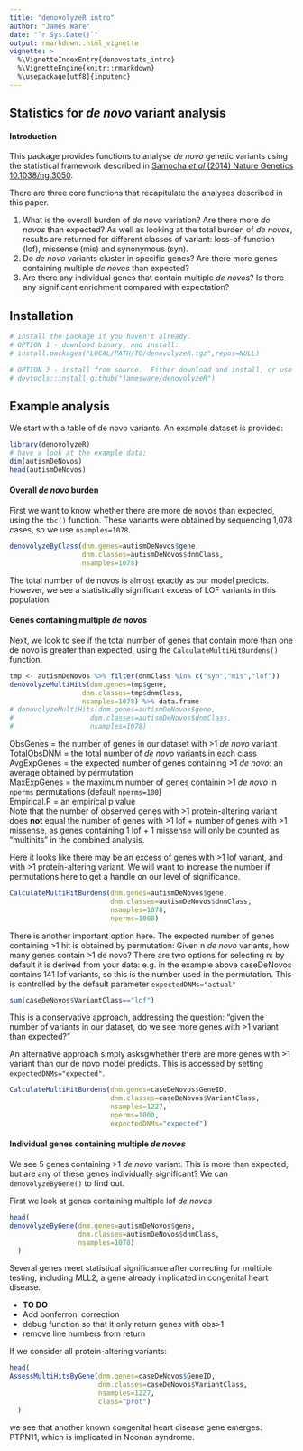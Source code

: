 ```yaml
---
title: "denovolyzeR intro"
author: "James Ware"
date: "`r Sys.Date()`"
output: rmarkdown::html_vignette
vignette: >
  %\VignetteIndexEntry{denovostats_intro}
  %\VignetteEngine{knitr::rmarkdown}
  %\usepackage[utf8]{inputenc}
---
```


## Statistics for *de novo* variant analysis

#### Introduction

This package provides functions to analyse *de novo* genetic variants using the statistical framework described in [Samocha *et al* (2014) Nature Genetics 10.1038/ng.3050](http://www.nature.com/doifinder/10.1038/ng.3050).

There are three core functions that recapitulate the analyses described in this paper.

1. What is the overall burden of *de novo* variation?  Are there more *de novos* than expected?
  As well as looking at the total burden of *de novos*, results are returned for different classes of variant: loss-of-function (lof), missense (mis) and synonymous (syn).
2. Do *de novo* variants cluster in specific genes?  Are there more genes containing multiple *de novos* than expected?
3. Are there any individual genes that contain multiple *de novos*?  Is there any significant enrichment compared with expectation?

## Installation
``` r
# Install the package if you haven't already.
# OPTION 1 - download binary, and install:
# install.packages("LOCAL/PATH/TO/denovolyzeR.tgz",repos=NULL)  

# OPTION 2 - install from source.  Either download and install, or use devtools:
# devtools::install_github("jamesware/denovolyzeR")
```

## Example analysis

We start with a table of de novo variants. An example dataset is provided:

``` r
library(denovolyzeR)
# have a look at the example data:
dim(autismDeNovos)
head(autismDeNovos)
```

#### Overall *de novo* burden

First we want to know whether there are more de novos than expected, using the `tbc()` function. These variants were obtained by sequencing 1,078 cases, so we use `nsamples=1078`.


``` r
denovolyzeByClass(dnm.genes=autismDeNovos$gene,
                  dnm.classes=autismDeNovos$dnmClass,
                  nsamples=1078)
```

The total number of de novos is almost exactly as our model predicts.  However, we see a statistically significant excess of LOF variants in this population.

#### Genes containing multiple *de novos* 

Next, we look to see if the total number of genes that contain more than one de novo is greater than expected, using the `CalculateMultiHitBurdens()` function.

``` r
tmp <- autismDeNovos %>% filter(dnmClass %in% c("syn","mis","lof"))
denovolyzeMultiHits(dnm.genes=tmp$gene,
                  dnm.classes=tmp$dnmClass,
                  nsamples=1078) %>% data.frame
# denovolyzeMultiHits(dnm.genes=autismDeNovos$gene,
#                   dnm.classes=autismDeNovos$dnmClass,
#                   nsamples=1078)
```

ObsGenes = the number of genes in our dataset with >1 *de novo* variant  
TotalObsDNM = the total number of *de novo* variants in each class  
AvgExpGenes = the expected number of genes containing >1 *de novo*: an average obtained by permutation  
MaxExpGenes = the maximum number of genes containin >1 *de novo* in `nperms` permutations (default `nperms=100`)  
Empirical.P = an empirical p value  
Note that the number of observed genes with >1 protein-altering variant does **not** equal the number of genes with >1 lof + number of genes with >1 missense, as genes containing 1 lof + 1 missense will only be counted as "multihits" in the combined analysis.

Here it looks like there may be an excess of genes with >1 lof variant, and with >1 protein-altering variant.  We will want to increase the number if permutations here to get a handle on our level of significance.

``` r
CalculateMultiHitBurdens(dnm.genes=autismDeNovos$gene,
                         dnm.classes=autismDeNovos$dnmClass,
                         nsamples=1078,
                         nperms=1000)
```

There is another important option here.  The expected number of genes containing >1 hit is obtained by permutation: Given n *de novo* variants, how many genes contain >1 de novo?  There are two options for selecting n: by default it is derived from your data: e.g. in the example above caseDeNovos contains 141 lof variants, so this is the number used in the permutation. This is controlled by the default parameter `expectedDNMs="actual"`
``` r
sum(caseDeNovos$VariantClass=="lof")
```

This is a conservative approach, addressing the question: "given the number of variants in our dataset, do we see more genes with >1 variant than expected?"

An alternative approach simply asksgwhether there are more genes with >1 variant than our de novo model predicts.  This is accessed by setting `expectedDNMs="expected"`.

``` r
CalculateMultiHitBurdens(dnm.genes=caseDeNovos$GeneID,
                         dnm.classes=caseDeNovos$VariantClass,
                         nsamples=1227,
                         nperms=1000,
                         expectedDNMs="expected")
```

#### Individual genes containing multiple *de novos* 

We see 5 genes containing >1 *de novo* variant.  This is more than expected, but are any of these genes individually significant?  We can `denovolyzeByGene()` to find out.

First we look at genes containing multiple lof *de novos*

``` r
head(
denovolyzeByGene(dnm.genes=autismDeNovos$gene,
                 dnm.classes=autismDeNovos$dnmClass,
                 nsamples=1078)
  )
```

Several genes meet statistical significance after correcting for multiple testing, including MLL2, a gene already implicated in congenital heart disease.

- **TO DO** 
- Add bonferroni correction
- debug function so that it only return genes with obs>1
- remove line numbers from return

If we consider all protein-altering variants:

``` r
head(
AssessMultiHitsByGene(dnm.genes=caseDeNovos$GeneID,
                      dnm.classes=caseDeNovos$VariantClass,
                      nsamples=1227,
                      class="prot")
  )
```

we see that another known congenital heart disease gene emerges: PTPN11, which is implicated in Noonan syndrome.
